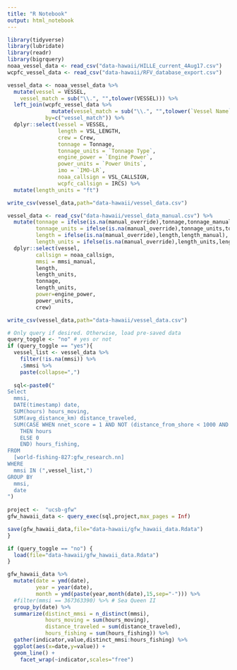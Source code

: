 ```yaml
---
title: "R Notebook"
output: html_notebook
---
```


```r
library(tidyverse)
library(lubridate)
library(readr)
library(bigrquery)
noaa_vessel_data <- read_csv("data-hawaii/HILLE_current_4Aug17.csv")
wcpfc_vessel_data <- read_csv("data-hawaii/RFV_database_export.csv")

vessel_data <- noaa_vessel_data %>%
  mutate(vessel = VESSEL,
    vessel_match = sub("\\.", "",tolower(VESSEL))) %>%
  left_join(wcpfc_vessel_data %>%
              mutate(vessel_match = sub("\\.", "",tolower(`Vessel Name`))),
            by=c("vessel_match")) %>%
  dplyr::select(vessel = VESSEL,
                length = VSL_LENGTH,
                crew = Crew,
                tonnage = Tonnage,
                tonnage_units = `Tonnage Type`,
                engine_power = `Engine Power`,
                power_units = `Power Units`,
                imo = `IMO-LR`,
                noaa_callsign = VSL_CALLSIGN,
                wcpfc_callsign = IRCS) %>%
  mutate(length_units = "ft")

write_csv(vessel_data,path="data-hawaii/vessel_data.csv")

vessel_data <- read_csv("data-hawaii/vessel_data_manual.csv") %>%
  mutate(tonnage = ifelse(is.na(manual_override),tonnage,tonnage_manual),
         tonnage_units = ifelse(is.na(manual_override),tonnage_units,tonnage_manual_units),
         length = ifelse(is.na(manual_override),length,length_manual),
         length_units = ifelse(is.na(manual_override),length_units,length_manual_units)) %>%
  dplyr::select(vessel,
         callsign = noaa_callsign,
         mmsi = mmsi_manual,
         length,
         length_units,
         tonnage,
         length_units,
         power=engine_power,
         power_units,
         crew)

write_csv(vessel_data,path="data-hawaii/vessel_data.csv")
```

```r
# Only query if desired. Otherwise, load pre-saved data
query_toggle <- "no" # yes or not
if (query_toggle == "yes"){
  vessel_list <- vessel_data %>%
    filter(!is.na(mmsi)) %>%
    .$mmsi %>%
    paste(collapse=",")
           
  sql<-paste0("
Select 
  mmsi,
  DATE(timestamp) date,
  SUM(hours) hours_moving,
  SUM(avg_distance_km) distance_traveled,
  SUM(CASE WHEN nnet_score = 1 AND NOT (distance_from_shore < 1000 AND implied_speed < 1)
    THEN hours
    ELSE 0
    END) hours_fishing,
FROM
  [world-fishing-827:gfw_research.nn]
WHERE
  mmsi IN (",vessel_list,")
GROUP BY
  mmsi,
  date
")
  
project <-  "ucsb-gfw"
gfw_hawaii_data <- query_exec(sql,project,max_pages = Inf)

save(gfw_hawaii_data,file="data-hawaii/gfw_hawaii_data.Rdata")
}

if (query_toggle == "no") {
  load(file="data-hawaii/gfw_hawaii_data.Rdata")
}
```

```r
gfw_hawaii_data %>%
  mutate(date = ymd(date),
         year = year(date),
         month = ymd(paste(year,month(date),15,sep="-"))) %>%
  #filter(mmsi == 367363390) %>% # Sea Queen II
  group_by(date) %>%
  summarize(distinct_mmsi = n_distinct(mmsi),
            hours_moving = sum(hours_moving),
            distance_traveled = sum(distance_traveled),
            hours_fishing = sum(hours_fishing)) %>%
  gather(indicator,value,distinct_mmsi:hours_fishing) %>%
  ggplot(aes(x=date,y=value)) +
  geom_line() +
    facet_wrap(~indicator,scales="free")
```



